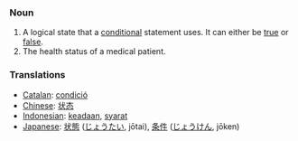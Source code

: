 === Noun ===
#A logical state that a [[conditional]] statement uses.  It can either be [[true]] or [[false]].
#The health status of a medical patient.

=== Translations ===
*[[Catalan]]: [[condició]]
*[[Chinese]]: [[状态]]
*[[Indonesian]]: [[ada|keadaan]], [[syarat]]
*[[Japanese]]: [[状態]] ([[じょうたい]], jōtai), [[条件]] ([[じょうけん]], jōken)
